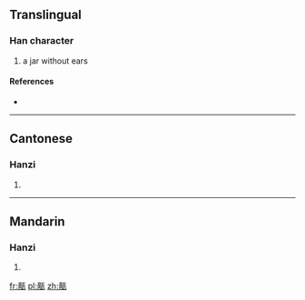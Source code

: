 ==Translingual==

===Han character===
{{Han char|rn=98|rad=瓦|as=11|sn=16|four=01217|canj=YBMVN}}

# a jar without ears

====References====
* {{Han ref|kx=0751.200|dkj=21584|dj=1159.140|hdz=21431.100|uh=750B|ud=29963|bh=EA69|bd=60009}}

----

==Cantonese==

===Hanzi===
{{yue-hanzi|jyut=|y=dik1}}

# {{defn|lang=yue|sort=瓦11}}

----

==Mandarin==

===Hanzi===
{{cmn-hanzi|pin=[[dì]] ([[di4]])|wg=ti<sup>4</sup>}}

# {{defn|lang=cmn|sort=瓦11}}

[[fr:甋]]
[[pl:甋]]
[[zh:甋]]